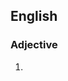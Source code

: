 {{also|off guard}}
==English==

===Adjective===
{{en-adj|head=[[off]]-[[guard]]}}

# {{alternative spelling of|en|off guard}}